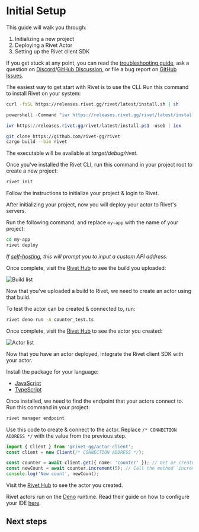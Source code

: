 
# Initial Setup

This guide will walk you through:

1. Initializing a new project
2. Deploying a Rivet Actor
3. Setting up the Rivet client SDK

If you get stuck at any point, you can read the [troubleshooting guide](/docs/troubleshooting), ask a
question on [Discord](https://rivet.gg/discord)/[GitHub
Discussion](https://github.com/orgs/rivet-gg/discussions), or file a bug report on [GitHub
Issues](https://github.com/rivet-gg/rivet/issues).

<Steps>

<Step title="Install CLI">

The easiest way to get start with Rivet is to use the CLI. Run this command to install Rivet on your system:

<Tabs>

<Tab title="macOS & Linux & WSL">

```sh
curl -fsSL https://releases.rivet.gg/rivet/latest/install.sh | sh
```

</Tab>

<Tab title="Windows (cmd)">

```ps1
powershell -Command "iwr https://releases.rivet.gg/rivet/latest/install.ps1 -useb | iex"
```

</Tab>

<Tab title="Windows (PowerShell)">

```ps1
iwr https://releases.rivet.gg/rivet/latest/install.ps1 -useb | iex
```

</Tab>

<Tab title="Build from source">

```sh
git clone https://github.com/rivet-gg/rivet
cargo build --bin rivet
```

The executable will be available at _target/debug/rivet_.

</Tab>

</Tabs>

</Step>

<Step title="Initialize project & login to Rivet">

Once you've installed the Rivet CLI, run this command in your project root to create a new project:

```sh
rivet init
```

Follow the instructions to initialize your project & login to Rivet.

</Step>

<Step title="Deploy project">

After initializing your project, now you will deploy your actor to Rivet's servers.

Run the following command, and replace `my-app` with the name of your project:

```sh
cd my-app
rivet deploy
```

_If [self-hosting](/docs/self-hosting), this will prompt you to input a custom API address._

Once complete, visit the [Rivet Hub](https://hub.rivet.gg) to see the build you uploaded:

<Image src={imgBuilds} alt="Build list" />

</Step>

<Step title="Create a test actor">

Now that you've uploaded a build to Rivet, we need to create an actor using that build.

To test the actor can be created & connected to, run:

```sh
rivet deno run -A counter_test.ts
```

Once complete, visit the [Rivet Hub](https://hub.rivet.gg) to see the actor you created:

<Image src={imgActors} alt="Actor list" />

</Step>

<Step title="Setup client SDK">

Now that you have an actor deployed, integrate the Rivet client SDK with your actor.

Install the package for your language:

- <a href="https://jsr.io/@rivet-gg/actor-client" target="_blank">JavaScript</a>
- <a href="https://jsr.io/@rivet-gg/actor-client" target="_blank">TypeScript</a>

Once installed, we need to find the endpoint that your actors connect to. Run this command in your project:

```sh
rivet manager endpoint
```

Use this code to create & connect to the actor. Replace `/* CONNECTION ADDRESS */` with the value from the previous step.

```typescript
import { Client } from '@rivet-gg/actor-client';
const client = new Client(/* CONNECTION ADDRESS */);

const counter = await client.get({ name: 'counter' }); // Get or create a `counter` actor
const newCount = await counter.increment(5); // Call the method `increment` on the `counter` actor
console.log('New count', newCount);
```

Visit the [Rivet Hub](https://hub.rivet.gg) to see the actor you created.

</Step>

<Step title="Setup your editor/IDE (optional)">

Rivet actors run on the [Deno](https://deno.com/) runtime. Read their guide on how to configure your IDE [here](https://docs.deno.com/runtime/getting_started/setup_your_environment/#using-an-editoride).

</Step>

</Steps>

## Next steps

<CardGroup>
  <Card title='Create & Manage Actors' href='/docs/manage' />
  <Card title='RPC' href='/docs/rpc' />
  <Card title='State' href='/docs/events' />
  <Card title='Examples' href='/examples' />
</CardGroup>
